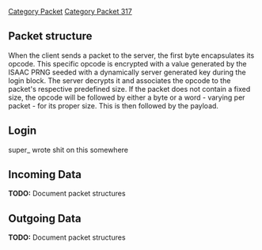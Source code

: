 [[Category Packet]]
[[Category Packet 317]]
{{Crappy}}

== '''Packet structure''' ==
When the client sends a packet to the server, the first byte encapsulates its opcode. This specific opcode is encrypted with a value generated by the ISAAC PRNG seeded with a dynamically server generated key during the login block. The server decrypts it and associates the opcode to the packet's respective predefined size. If the packet does not contain a fixed size, the opcode will be followed by either a byte or a word - varying per packet - for its proper size. This is then followed by the payload.

== '''Login''' ==
super_ wrote shit on this somewhere

== '''Incoming Data''' ==
'''TODO:''' Document packet structures

== '''Outgoing Data''' ==
'''TODO:''' Document packet structures